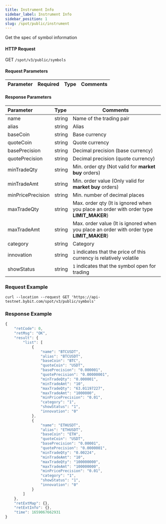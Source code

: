 ```yaml
---
title: Instrument Info
sidebar_label: Instrument Info
sidebar_position: 1
slug: /spot/public/instrument
---
```



Get the spec of symbol information

#### HTTP Request
GET <code>/spot/v3/public/symbols</code>

#### Request Parameters
| Parameter | Required | Type | Comments|
|:----- |:-------|:-----|------ |

#### Response Parameters
| Parameter | Type | Comments|
|:----- |:-----|----- |
|name |string |Name of the trading pair |
|alias |string |Alias |
|baseCoin |string |Base currency |
|quoteCoin |string |Quote currency |
|basePrecision |string |Decimal precision (base currency) |
|quotePrecision |string |Decimal precision (quote currency) |
|minTradeQty |string |Min. order qty (Not valid for <b>market buy</b> orders) |
|minTradeAmt |string |Min. order value (Only valid for <b>market buy</b> orders) |
|minPricePrecision |string |Min. number of decimal places |
|maxTradeQty |string |Max. order qty (It is ignored when you place an order with order type <b>LIMIT_MAKER</b>) |
|maxTradeAmt |string |Max. order value (It is ignored when you place an order with order type <b>LIMIT_MAKER</b>) |
|category |string |Category |
|innovation |string |`1` indicates that the price of this currency is relatively volatile |
|showStatus |string |`1` indicates that the symbol open for trading |

### Request Example

<Tabs>
<TabItem value="console" label="Console">

```http
curl --location --request GET 'https://api-testnet.bybit.com/spot/v3/public/symbols'
```

</TabItem>
</Tabs>

### Response Example

```javascript
{
    "retCode": 0,
    "retMsg": "OK",
    "result": {
        "list": [
            {
                "name": "BTCUSDT",
                "alias": "BTCUSDT",
                "baseCoin": "BTC",
                "quoteCoin": "USDT",
                "basePrecision": "0.000001",
                "quotePrecision": "0.00000001",
                "minTradeQty": "0.000001",
                "minTradeAmt": "10",
                "maxTradeQty": "63.01197227",
                "maxTradeAmt": "1000000",
                "minPricePrecision": "0.01",
                "category": "1",
                "showStatus": "1",
                "innovation": "0"
            },
            {
                "name": "ETHUSDT",
                "alias": "ETHUSDT",
                "baseCoin": "ETH",
                "quoteCoin": "USDT",
                "basePrecision": "0.00001",
                "quotePrecision": "0.0000001",
                "minTradeQty": "0.00224",
                "minTradeAmt": "10",
                "maxTradeQty": "100000000",
                "maxTradeAmt": "100000000",
                "minPricePrecision": "0.01",
                "category": "1",
                "showStatus": "1",
                "innovation": "0"
            }
        ]
    },
    "retExtMap": {},
    "retExtInfo": {},
    "time": 1659067662931
}
```
